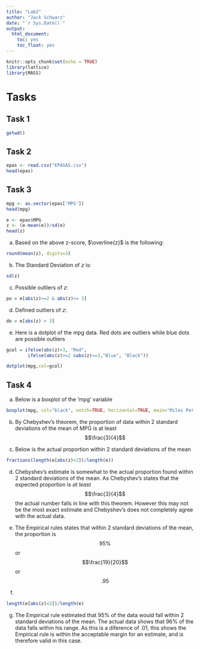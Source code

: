 ```yaml
---
title: "Lab2"
author: "Jack Schwarz"
date: "`r Sys.Date()`"
output: 
  html_document:
    toc: yes
    toc_float: yes
---
```


```r
knitr::opts_chunk$set(echo = TRUE)
library(lattice)
library(MASS)
```

# Tasks

## Task 1 
```r
getwd()
```

## Task 2
```r
epas <- read.csv("EPAGAS.csv")
head(epas)
```


## Task 3
```r
mpg <- as.vector(epas['MPG'])
head(mpg)
```

```r
e <- epas$MPG
z <- (e-mean(e))/sd(e)
head(z)
```

  a.    Based on the above z-score, $\overline{z}$ is the following: 
```r
round(mean(z), digits=3)
```

  b.    The Standard Deviation of $z$ is:
```r
sd(z)
```

  c.    Possible outliers of $z$:
```r
po = e[abs(z)>=2 & abs(z)<= 3]
```

  d.    Defined outliers of $z$:
```r
do = e[abs(z) > 3]
```


  e.    Here is a dotplot of the mpg data. Red dots are outliers while blue dots are possible outliers
```r
gcol = ifelse(abs(z)>3, "Red",
        ifelse(abs(z)>=2 &abs(z)<=3,"Blue", "Black"))  

dotplot(mpg,col=gcol)
```

## Task 4

  a.    Below is a boxplot of the 'mpg' variable
```r
boxplot(mpg, col="black", notch=TRUE, horizontal=TRUE, main="Miles Per Gallon", cex.main=2)
```

  b.    By Chebyshev's theorem, the proportion of data within 2 standard deviations of the mean of MPG is at least $$\frac{3}{4}$$
  
  c.    Below is the actual proportion within 2 standard deviations of the mean
```r
fractions(length(e[abs(z)<2])/length(e))
```
  d.    Chebyshev's estimate is somewhat to the actual proportion found within 2 standard deviations of the mean. As Chebyshev's states that the expected proportion is _at least_ $$\frac{3}{4}$$ the actual number falls in line with this theorem. However this may not be the most exact estimate and Chebyshev's does not completely agree with the actual data.
  
  e.    The Empirical rules states that within 2 standard deviations of the mean, the proportion is $$95\%$$ or $$\frac{19}{20}$$ or $$.95$$
  
  f. 
```r
length(e[abs(z)<2])/length(e)
```

  g.    The Empirical rule estimated that 95% of the data would fall within 2 standard deviations of the mean. The actual data shows that 96% of the data falls within his range. As this is a diference of .01, this shows the Empirical rule is within the acceptable margin for an estimate, and is therefore valid in this case.

